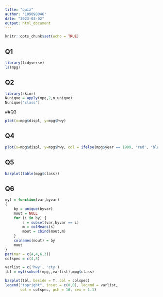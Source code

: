 ---
title: "quiz"
author: '109090046'
date: "2023-03-02"
output: html_document
---

```{r setup, include=FALSE}
knitr::opts_chunk$set(echo = TRUE)
```

## Q1

```{r 1}
library(tidyverse)
ls(mpg)

```

## Q2

```{r q2}
library(skimr)
Nunique = apply(mpg,2,n_unique)
Nunique["class"]
```

##Q3

```{r}
plot(x=mpg$displ, y=mpg$hwy)
```

## Q4

```{r}
plot(x=mpg$displ, y=mpg$hwy, col = ifelse(mpg$year == 1999, 'red', 'black'))
```

## Q5

```{r}
barplot(table(mpg$class))
```

## Q6

```{r}
myf = function(var,byvar)
{
    by = unique(byvar)
    mout = NULL
    for (i in by) {
        s = subset(var,byvar == i)
        m = colMeans(s)
        mout = cbind(mout,m)
    }
    colnames(mout) = by
    mout
}
par(mar = c(4,4,6,3))
colspec = c(4,8)

varlist = c('hwy', 'cty')
tbl = myf(subset(mpg,,varlist),mpg$class)

barplot(tbl, beside = T, col = colspec)
legend("topright", inset = c(0,0), legend = varlist, 
       col = colspec, pch = 16, cex = 1.1)
```